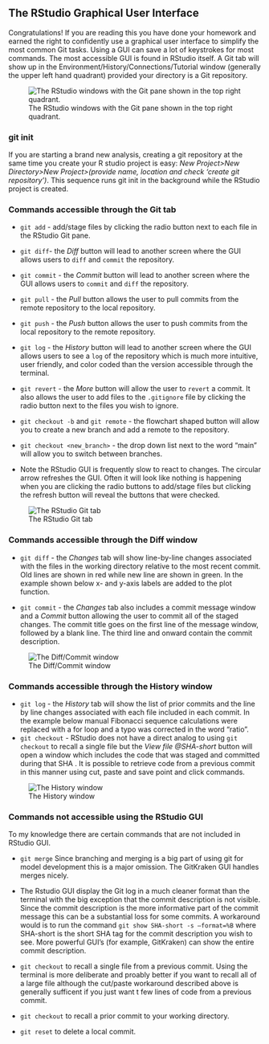 ## The RStudio Graphical User Interface {#sec-rstudio}

Congratulations! If you are reading this you have done your homework and earned the right to confidently use a graphical user interface to simplify the most common Git tasks. Using a GUI can save a lot of keystrokes for most commands. The most accessible GUI is found in RStudio itself. A Git tab will show up in the Environment/History/Connections/Tutorial window (generally the upper left hand quadrant) provided your directory is a Git repository.

![The RStudio windows with the Git pane shown in the top right quadrant.](RStudio_screen.PNG)

### git init

If you are starting a brand new analysis, creating a git repository at the same time you create your R studio project is easy: *New Project\>New Directory\>New Project\>(provide name, location and check 'create git repository')*. This sequence runs git init in the background while the RStudio project is created.

### Commands accessible through the Git tab

-   `git add` - add/stage files by clicking the radio button next to each file in the RStudio Git pane.

-   `git diff`- the *Diff* button will lead to another screen where the GUI allows users to `diff` and `commit` the repository.

-   `git commit` - the *Commit* button will lead to another screen where the GUI allows users to `commit` and `diff` the repository.

-   `git pull` - the *Pull* button allows the user to pull commits from the remote repository to the local repository.

-   `git push` - the *Push* button allows the user to push commits from the local repository to the remote repository.

-   `git log` - the *History* button will lead to another screen where the GUI allows users to see a `log` of the repository which is much more intuitive, user friendly, and color coded than the version accessible through the terminal.

-   `git revert` - the *More* button will allow the user to `revert` a commit. It also allows the user to add files to the `.gitignore` file by clicking the radio button next to the files you wish to ignore.

-   `git checkout -b` and `git remote` - the flowchart shaped button will allow you to create a new branch and add a remote to the repository.

-   `git checkout <new_branch>` - the drop down list next to the word "main" will allow you to switch between branches.

-   Note the RStudio GUI is frequently slow to react to changes. The circular arrow refreshes the GUI. Often it will look like nothing is happening when you are clicking the radio buttons to add/stage files but clicking the refresh button will reveal the buttons that were checked.

![The RStudio Git tab](Rstudio_Git.PNG)

### Commands accessible through the Diff window

-   `git diff` - the *Changes* tab will show line-by-line changes associated with the files in the working directory relative to the most recent commit. Old lines are shown in red while new line are shown in green. In the example shown below x- and y-axis labels are added to the plot function.

-   `git commit` - the *Changes* tab also includes a commit message window and a *Commit* button allowing the user to commit all of the staged changes. The commit title goes on the first line of the message window, followed by a blank line. The third line and onward contain the commit description.

![The Diff/Commit window](Rstudio_commit.PNG)

### Commands accessible through the History window

-   `git log` - the *History* tab will show the list of prior commits and the line by line changes associated with each file included in each commit. In the example below manual Fibonacci sequence calculations were replaced with a for loop and a typo was corrected in the word "ratio".
-   `git checkout` - RStudio does not have a direct analog to using `git checkout` to recall a single file but the *View file \@SHA-short* button will open a window which includes the code that was staged and committed during that SHA . It is possible to retrieve code from a previous commit in this manner using cut, paste and save point and click commands.

![The History window](Rstudio_history.PNG)

### Commands not accessible using the RStudio GUI

To my knowledge there are certain commands that are not included in RStudio GUI.

-   `git merge` Since branching and merging is a big part of using git for model development this is a major omission. The GitKraken GUI handles merges nicely.

-   The Rstudio GUI display the Git log in a much cleaner format than the terminal with the big exception that the commit description is not visible. Since the commit description is the more informative part of the commit message this can be a substantial loss for some commits. A workaround would is to run the command `git show SHA-short -s –format=%B` where SHA-short is the short SHA tag for the commit description you wish to see. More powerful GUI's (for example, GitKraken) can show the entire commit description.

-   `git checkout` to recall a single file from a previous commit. Using the terminal is more deliberate and proably better if you want to recall all of a large file although the cut/paste workaround described above is generally sufficent if you just want t few lines of code from a previous commit.

-   `git checkout` to recall a prior commit to your working directory.

-   `git reset` to delete a local commit.
